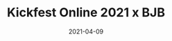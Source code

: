 ---
title: Kickfest Online 2021 x BJB
date: 2021-04-09
description: Due to the corona outbreak, this year, the annual Kickfest event was made with an online mechanism. Starting from the transaction and the live performance of streaming talent. This website was created to support this event
img: kickfest.png
uses:
  - "Laravel"
  - "TailwindCSS"
published: true
---